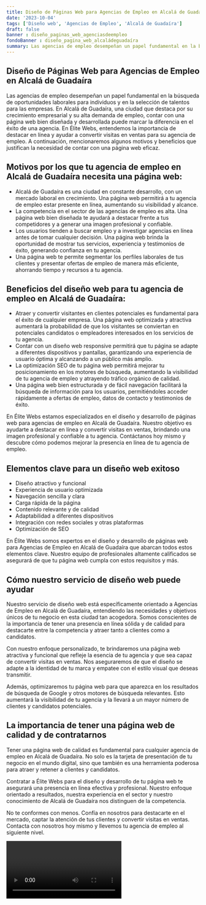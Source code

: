 ```yaml
---
title: Diseño de Páginas Web para Agencias de Empleo en Alcalá de Guadaíra
date: '2023-10-04'
tags: ['Diseño web', 'Agencias de Empleo', 'Alcalá de Guadaíra']
draft: false
banner : diseño_paginas_web_agenciasdeempleo
fondoBanner : diseño_pagina_web_alcaládeguadaíra
summary: Las agencias de empleo desempeñan un papel fundamental en la búsqueda de oportunidades laborales para individuos y en la selección de talentos para las empresas. En Alcalá de Guadaíra, una ciudad que destaca por su crecimiento empresarial y su alta demanda de empleo, contar con una página web bien diseñada y desarrollada puede marcar la diferencia en el éxito de una agencia. En Élite Webs, entendemos la importancia de destacar en línea y ayudar a convertir visitas en ventas para su agencia de empleo. A continuación, mencionaremos algunos motivos y beneficios que justifican la necesidad de contar con una página web eficaz.
---
```


## Diseño de Páginas Web para Agencias de Empleo en Alcalá de Guadaíra

Las agencias de empleo desempeñan un papel fundamental en la búsqueda de oportunidades laborales para individuos y en la selección de talentos para las empresas. En Alcalá de Guadaíra, una ciudad que destaca por su crecimiento empresarial y su alta demanda de empleo, contar con una página web bien diseñada y desarrollada puede marcar la diferencia en el éxito de una agencia. En Élite Webs, entendemos la importancia de destacar en línea y ayudar a convertir visitas en ventas para su agencia de empleo. A continuación, mencionaremos algunos motivos y beneficios que justifican la necesidad de contar con una página web eficaz.

## Motivos por los que tu agencia de empleo en Alcalá de Guadaíra necesita una página web:

- Alcalá de Guadaíra es una ciudad en constante desarrollo, con un mercado laboral en crecimiento. Una página web permitirá a tu agencia de empleo estar presente en línea, aumentando su visibilidad y alcance.
- La competencia en el sector de las agencias de empleo es alta. Una página web bien diseñada te ayudará a destacar frente a tus competidores y a generar una imagen profesional y confiable.
- Los usuarios tienden a buscar empleo y a investigar agencias en línea antes de tomar cualquier decisión. Una página web brinda la oportunidad de mostrar tus servicios, experiencia y testimonios de éxito, generando confianza en tu agencia.
- Una página web te permite segmentar los perfiles laborales de tus clientes y presentar ofertas de empleo de manera más eficiente, ahorrando tiempo y recursos a tu agencia.

## Beneficios del diseño web para tu agencia de empleo en Alcalá de Guadaíra:

- Atraer y convertir visitantes en clientes potenciales es fundamental para el éxito de cualquier empresa. Una página web optimizada y atractiva aumentará la probabilidad de que los visitantes se conviertan en potenciales candidatos o empleadores interesados en los servicios de tu agencia.
- Contar con un diseño web responsive permitirá que tu página se adapte a diferentes dispositivos y pantallas, garantizando una experiencia de usuario óptima y alcanzando a un público más amplio.
- La optimización SEO de tu página web permitirá mejorar tu posicionamiento en los motores de búsqueda, aumentando la visibilidad de tu agencia de empleo y atrayendo tráfico orgánico de calidad.
- Una página web bien estructurada y de fácil navegación facilitará la búsqueda de información para los usuarios, permitiéndoles acceder rápidamente a ofertas de empleo, datos de contacto y testimonios de éxito.

En Élite Webs estamos especializados en el diseño y desarrollo de páginas web para agencias de empleo en Alcalá de Guadaíra. Nuestro objetivo es ayudarte a destacar en línea y convertir visitas en ventas, brindando una imagen profesional y confiable a tu agencia. Contáctanos hoy mismo y descubre cómo podemos mejorar la presencia en línea de tu agencia de empleo.

<GifSeo />

<Cta />

## Elementos clave para un diseño web exitoso

- Diseño atractivo y funcional
- Experiencia de usuario optimizada
- Navegación sencilla y clara
- Carga rápida de la página
- Contenido relevante y de calidad
- Adaptabilidad a diferentes dispositivos
- Integración con redes sociales y otras plataformas
- Optimización de SEO

En Élite Webs somos expertos en el diseño y desarrollo de páginas web para Agencias de Empleo en Alcalá de Guadaíra que abarcan todos estos elementos clave. Nuestro equipo de profesionales altamente calificados se asegurará de que tu página web cumpla con estos requisitos y más.

## Cómo nuestro servicio de diseño web puede ayudar

Nuestro servicio de diseño web está específicamente orientado a Agencias de Empleo en Alcalá de Guadaíra, entendiendo las necesidades y objetivos únicos de tu negocio en esta ciudad tan acogedora. Somos conscientes de la importancia de tener una presencia en línea sólida y de calidad para destacarte entre la competencia y atraer tanto a clientes como a candidatos.

Con nuestro enfoque personalizado, te brindaremos una página web atractiva y funcional que refleje la esencia de tu agencia y que sea capaz de convertir visitas en ventas. Nos aseguraremos de que el diseño se adapte a la identidad de tu marca y empatee con el estilo visual que deseas transmitir.

Además, optimizaremos tu página web para que aparezca en los resultados de búsqueda de Google y otros motores de búsqueda relevantes. Esto aumentará la visibilidad de tu agencia y la llevará a un mayor número de clientes y candidatos potenciales.

## La importancia de tener una página web de calidad y de contratarnos

Tener una página web de calidad es fundamental para cualquier agencia de empleo en Alcalá de Guadaíra. No solo es la tarjeta de presentación de tu negocio en el mundo digital, sino que también es una herramienta poderosa para atraer y retener a clientes y candidatos.

Contratar a Élite Webs para el diseño y desarrollo de tu página web te asegurará una presencia en línea efectiva y profesional. Nuestro enfoque orientado a resultados, nuestra experiencia en el sector y nuestro conocimiento de Alcalá de Guadaíra nos distinguen de la competencia.

No te conformes con menos. Confía en nosotros para destacarte en el mercado, captar la atención de tus clientes y convertir visitas en ventas. Contacta con nosotros hoy mismo y llevemos tu agencia de empleo al siguiente nivel.

<Video />

<CtaBot job='Agencias de Empleo' city='Alcalá de Guadaíra'/>

<Gmaps query='Alcalá de Guadaíra+españa+maps' />